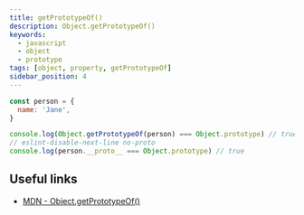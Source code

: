 ```yaml
---
title: getPrototypeOf()
description: Object.getPrototypeOf()
keywords:
  - javascript
  - object
  - prototype
tags: [object, property, getPrototypeOf]
sidebar_position: 4
---
```


```js
const person = {
  name: 'Jane',
}

console.log(Object.getPrototypeOf(person) === Object.prototype) // true
// eslint-disable-next-line no-proto
console.log(person.__proto__ === Object.prototype) // true

```

## Useful links

- [MDN - Object.getPrototypeOf()](https://developer.mozilla.org/en-US/docs/Web/JavaScript/Reference/Global_Objects/Object/getPrototypeOf)
